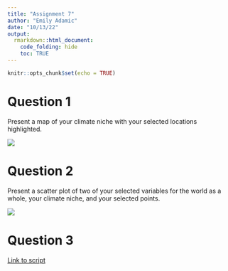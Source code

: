 ```yaml
---
title: "Assignment 7"
author: "Emily Adamic"
date: "10/13/22"
output: 
  rmarkdown::html_document:
    code_folding: hide
    toc: TRUE
---
```


```r
knitr::opts_chunk$set(echo = TRUE)
```

# Question 1

Present a map of your climate niche with your selected locations highlighted.

![](LessonNotes/GIS_Lesson/MyWorld_ModelPredictions.png)


# Question 2 

Present a scatter plot of two of your selected variables for the world as a whole, your climate niche, and your selected points.

![](LessonNotes/GIS_Lesson/my_niche_scatter.tif)


# Question 3 

[Link to script](LessonNotes/GIS_Lesson/GIS_lesson.Rmd)











